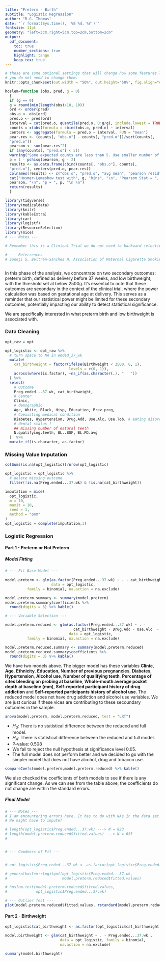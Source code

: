 ```yaml
---
title: "Preterm - Birth"
subtitle: "Logistic Regression"
author: "R.G. Thomas"
date: "`r format(Sys.time(), '%B %d, %Y')`"
fontsize: 11pt
geometry: "left=3cm,right=5cm,top=2cm,bottom=2cm"
output:
  pdf_document:
    toc: true
    number_sections: true
    highlight: tango
    keep_tex: true 
---    
```

    

```r
# these are some optional settings that will change how some features look
# you do not need to change them.
knitr::opts_chunk$set(out.width = "50%", out.height="50%", fig.align="center", warning=FALSE, message=FALSE)
```


```r


hoslem=function (obs, pred, g = 0)
  {
  if (g == 0)
  g = round(min(length(obs)/10, 10))
  ord <- order(pred)
  obs.o <- obs[ord]
  pred.o <- pred[ord]
  interval = cut(pred.o, quantile(pred.o, 0:g/g), include.lowest = TRUE)
  counts = xtabs(formula = cbind(obs.o, pred.o) ~ interval)
  centers <- aggregate(formula = pred.o ~ interval, FUN = "mean")
  pear.res <- (counts[, "obs.o"] - counts[, "pred.o"])/sqrt(counts[,
  "pred.o"])
  pearson <- sum(pear.res^2)
  if (any(counts[, "pred.o"] < 5))
  warning("Some expected counts are less than 5. Use smaller number of groups")
  p = 1 - pchisq(pearson, g - 2)
  results <- as.data.frame(cbind(counts[, "obs.o"], counts[,
  "pred.o"], centers$pred.o, pear.res))
  colnames(results) <- c("obs.o", "pred.o", "avg mean", "pearson resid")
  cat("Hosmer-Lemeshow test with", g, "bins", "\n", "Pearson Stat = ",
  pearson, "\n", "p = ", p, "\n \n")
  return(results)
  }

```


```r

library(tidyverse)
library(medicaldata)
library(knitr)
library(kableExtra)
library(car)
library(logistf)
library(ResourceSelection)
library(mice)
# --- Notes --- 

# Remember this is a Clinical Trial we do not need to backward selection

# --- Referrences ---
# Soneji S, Beltrán-Sánchez H. Association of Maternal Cigarette Smoking and Smoking Cessation With Preterm Birth. JAMA Netw Open. 2019;2(4):e192514. doi:10.1001/jamanetworkopen.2019.2514



```
In this phase of the analysis, we concentrate on two secondary outcomes: preterm birth, defined as delivery before 37 weeks, and low birthweight, with the threshold set at below 2500g. It's essential to note that these outcomes are secondary in the context of the clinical trial, where the power calculation was based on gestational age at delivery. This serves as a reminder that our statistical power might be limited for these secondary outcomes, potentially impacting our ability to detect statistical significance.

We are specifically interested in what preterm  birth and low birthweight is associated with. 

### Data Cleaning 
```r

opt_raw = opt

opt_logistic <- opt_raw %>%
  # turn space to NA in ended_37_wk
  mutate(
    cat_birthweight = factor(ifelse(Birthweight < 2500, 0, 1), 
                             levels = c(0, 1)),
    across(where(is.factor), ~na_if(as.character(.), "   "))
  ) %>%
  select(
    # Outcome
    Preg.ended...37.wk, cat_birthweight,
    # Center
    Clinic,
    # demographic
    Age, White, Black, Hisp, Education, Prev.preg, 
    # Coexisting medical condition
    Diabetes, Hypertension, Drug.Add, Use.Alc, Use.Tob, # eating disorder
    # dental status ?
    ## missing number of natural teeth
    N.qualifying.teeth, BL..BOP, BL.PD.avg
  )  %>%
  mutate_if(is.character, as.factor)
```

### Missing Value Imputation
```r
colSums(is.na(opt_logistic))/nrow(opt_logistic)

opt_logistic = opt_logistic %>%
  # delete missing outcome
  filter(!is.na(Preg.ended...37.wk) & !is.na(cat_birthweight))

imputation = mice(
  opt_logistic,
  m = 10,
  maxit = 10,
  seed = 1,
  method = "pmm"
)
opt_logistic = complete(imputation,1)
```


### Logistic Regression

#### Part 1 - Preterm or Not Preterm

##### Model Fitting 
```r


# --- Fit Base Model ---
  
model.preterm <- glm(as.factor(Preg.ended...37.wk) ~ . - cat_birthweight, 
                     data = opt_logistic, 
          family = binomial, na.action = na.exclude)

model.preterm.summary <- summary(model.preterm)
model.preterm.summary$coefficients %>% 
  round(digits = 3) %>% kable()

# --- Variable Selection --- 

model.preterm.reduced <- glm(as.factor(Preg.ended...37.wk) ~ . - 
                               cat_birthweight - Drug.Add - Use.Alc  - Use.Tob, 
                             data = opt_logistic, 
          family = binomial, na.action = na.exclude)

model.preterm.reduced.summary <- summary(model.preterm.reduced)
model.preterm.reduced.summary$coefficients %>% 
  round(digits = 3) %>% kable()

```
We have two models above. The bigger model has these variables **Clinic**, **Age**, **Ethnicity**, **Education**, **Number of previous pregnancies**, **Diabetes**, **Hypertension**, **Alcohol use**, **Number of qualifying teeth**, **Percentage of sites bleeding on probing at baseline**, **Whole-mouth average pocket depth at baseline (mm)**, **Self-reported participant history of drug addiction** and **Self-reported participants history of alcohol use**. The reduced model does not have drug addiction and alcohol use variables. We are just curious if these vices are contributing to these secoundary outcomes in the sample.



```r
anova(model.preterm, model.preterm.reduced, test = "LRT")

```
- $H_{0}$: There is no statistical difference between the reduced and full model.
- $H_{A}$: There is statistical difference between the reduced and full model. 
- P-value: 0.508
- We fail to reject the null hypothesis at significance level 0.05.
- The full model does not perform better and we decided to go with the simpler model that does not have alcohol, drug and tobacco use. 



```r
compareCoefs(model.preterm,model.preterm.reduced) %>% kable()
```


We also checked the coefficients of both models to see if there is any significant change. As we can see from the table above, the coefficients do not change are within the standard errors.  



##### Final Model
```r

# --- Notes ---
# I am encountering errors here. It has to do with NAs in the data set. 
# We might have to impute? 

# length(opt_logistic$Preg.ended...37.wk) ---> N = 823 
# length(model.preterm.reduced$fitted.values) ---> N = 655
# 


# --- Goodness of Fit ---


# opt_logistic$Preg.ended...37.wk <- as.factor(opt_logistic$Preg.ended...37.wk )

# generalhoslem::logitgof(opt_logistic$Preg.ended...37.wk, 
#                         model.preterm.reduced$fitted.values)

# hoslem.test(model.preterm.reduced$fitted.values,
#             opt_logistic$Preg.ended...37.wk)

# --- Outlier Test ---
plot(model.preterm.reduced$fitted.values, rstandard(model.preterm.reduced))

```



#### Part 2 - Birthweight 

```r

opt_logistic$cat_birthweight <- as.factor(opt_logistic$cat_birthweight)

model.birthweight <- glm(cat_birthweight ~ . - Preg.ended...37.wk , 
                         data = opt_logistic, family = binomial, 
                         na.action = na.exclude)

summary(model.birthweight)


```

